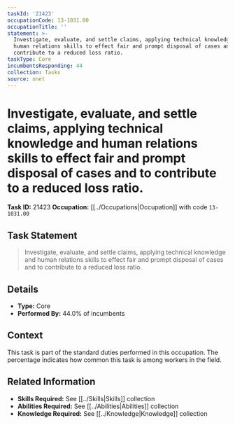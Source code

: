 ```yaml
---
taskId: '21423'
occupationCode: 13-1031.00
occupationTitle: ''
statement: >-
  Investigate, evaluate, and settle claims, applying technical knowledge and
  human relations skills to effect fair and prompt disposal of cases and to
  contribute to a reduced loss ratio.
taskType: Core
incumbentsResponding: 44
collection: Tasks
source: onet
---
```

# Investigate, evaluate, and settle claims, applying technical knowledge and human relations skills to effect fair and prompt disposal of cases and to contribute to a reduced loss ratio.

**Task ID:** 21423
**Occupation:** [[../Occupations|Occupation]] with code `13-1031.00`

## Task Statement

> Investigate, evaluate, and settle claims, applying technical knowledge and human relations skills to effect fair and prompt disposal of cases and to contribute to a reduced loss ratio.

## Details

- **Type:** Core
- **Performed By:** 44.0% of incumbents

## Context

This task is part of the standard duties performed in this occupation. The percentage indicates how common this task is among workers in the field.

## Related Information

- **Skills Required:** See [[../Skills|Skills]] collection
- **Abilities Required:** See [[../Abilities|Abilities]] collection
- **Knowledge Required:** See [[../Knowledge|Knowledge]] collection
